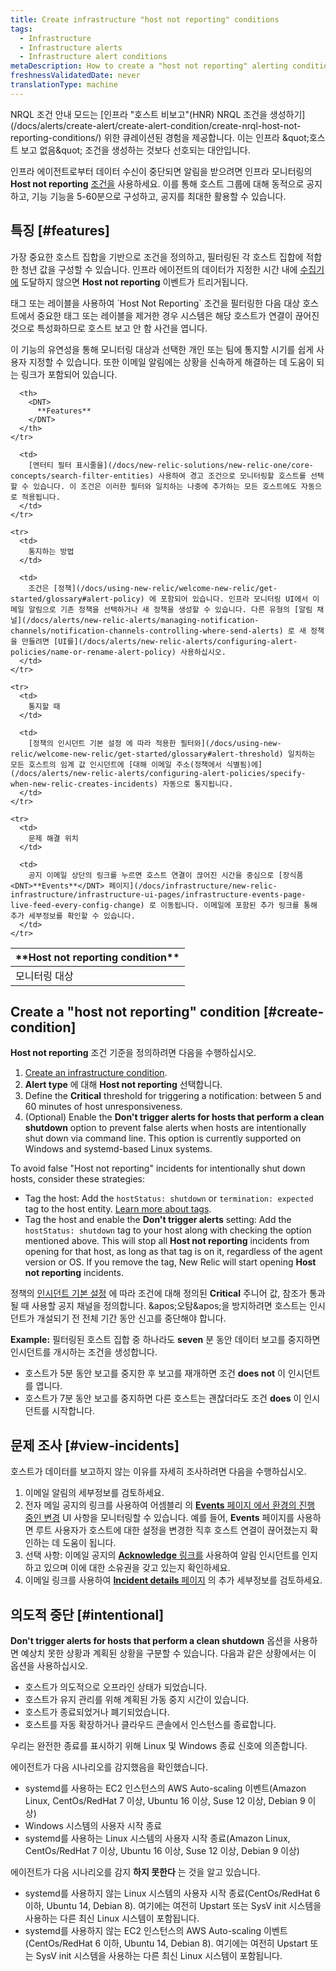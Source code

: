 ```yaml
---
title: Create infrastructure "host not reporting" conditions
tags:
  - Infrastructure
  - Infrastructure alerts
  - Infrastructure alert conditions
metaDescription: How to create a "host not reporting" alerting condition for infrastructure monitoring.
freshnessValidatedDate: never
translationType: machine
---
```


<Callout variant="tip">
  NRQL 조건 안내 모드는 [인프라 &quot;호스트 비보고&quot;(HNR) NRQL 조건을 생성하기](/docs/alerts/create-alert/create-alert-condition/create-nrql-host-not-reporting-conditions/) 위한 큐레이션된 경험을 제공합니다. 이는 인프라 &amp;quot;호스트 보고 없음&amp;quot; 조건을 생성하는 것보다 선호되는 대안입니다.
</Callout>

인프라 에이전트로부터 데이터 수신이 중단되면 알림을 받으려면 인프라 모니터링의 <DNT>**Host not reporting**</DNT> [조건을](/docs/infrastructure/new-relic-infrastructure/configuration/infrastructure-alerts-add-edit-or-view-host-alert-information) 사용하세요. 이를 통해 호스트 그룹에 대해 동적으로 공지하고, 기능 기능을 5-60분으로 구성하고, <InlinePopover type="alerts" />공지를 최대한 활용할 수 있습니다.

## 특징 [#features]

가장 중요한 호스트 집합을 기반으로 조건을 정의하고, 필터링된 각 호스트 집합에 적합한 청년 값을 구성할 수 있습니다. 인프라 에이전트의 데이터가 지정한 시간 내에 [수집기에](/docs/accounts-partnerships/education/getting-started-new-relic/glossary#collector) 도달하지 않으면 <DNT>**Host not reporting**</DNT> 이벤트가 트리거됩니다.

<Callout variant="caution">
  태그 또는 레이블을 사용하여 `Host Not Reporting` 조건을 필터링한 다음 대상 호스트에서 중요한 태그 또는 레이블을 제거한 경우 시스템은 해당 호스트가 연결이 끊어진 것으로 특성화하므로 호스트 보고 안 함 사건을 엽니다.
</Callout>

이 기능의 유연성을 통해 모니터링 대상과 선택한 개인 또는 팀에 통지할 시기를 쉽게 사용자 지정할 수 있습니다. 또한 이메일 알림에는 상황을 신속하게 해결하는 데 도움이 되는 링크가 포함되어 있습니다.

<table>
  <thead>
    <tr>
      <th style={{ width: "200px" }}>
        <DNT>
          **Host not reporting condition**
        </DNT>
      </th>

      <th>
        <DNT>
          **Features**
        </DNT>
      </th>
    </tr>
  </thead>

  <tbody>
    <tr>
      <td>
        모니터링 대상
      </td>

      <td>
        [엔터티 필터 표시줄을](/docs/new-relic-solutions/new-relic-one/core-concepts/search-filter-entities) 사용하여 경고 조건으로 모니터링할 호스트를 선택할 수 있습니다. 이 조건은 이러한 필터와 일치하는 나중에 추가하는 모든 호스트에도 자동으로 적용됩니다.
      </td>
    </tr>

    <tr>
      <td>
        통지하는 방법
      </td>

      <td>
        조건은 [정책](/docs/using-new-relic/welcome-new-relic/get-started/glossary#alert-policy) 에 포함되어 있습니다. 인프라 모니터링 UI에서 이메일 알림으로 기존 정책을 선택하거나 새 정책을 생성할 수 있습니다. 다른 유형의 [알림 채널](/docs/alerts/new-relic-alerts/managing-notification-channels/notification-channels-controlling-where-send-alerts) 로 새 정책을 만들려면 [UI를](/docs/alerts/new-relic-alerts/configuring-alert-policies/name-or-rename-alert-policy) 사용하십시오.
      </td>
    </tr>

    <tr>
      <td>
        통지할 때
      </td>

      <td>
        [정책의 인시던트 기본 설정 에 따라 적용한 필터와](/docs/using-new-relic/welcome-new-relic/get-started/glossary#alert-threshold) 일치하는 모든 호스트의 임계 값 인시던트에 [대해 이메일 주소(정책에서 식별됨)에](/docs/alerts/new-relic-alerts/configuring-alert-policies/specify-when-new-relic-creates-incidents) 자동으로 통지됩니다.
      </td>
    </tr>

    <tr>
      <td>
        문제 해결 위치
      </td>

      <td>
        공지 이메일 상단의 링크를 누르면 호스트 연결이 끊어진 시간을 중심으로 [장식품 <DNT>**Events**</DNT> 페이지](/docs/infrastructure/new-relic-infrastructure/infrastructure-ui-pages/infrastructure-events-page-live-feed-every-config-change) 로 이동됩니다. 이메일에 포함된 추가 링크를 통해 추가 세부정보를 확인할 수 있습니다.
      </td>
    </tr>
  </tbody>
</table>

## Create a &quot;host not reporting&quot; condition [#create-condition]

<DNT>**Host not reporting**</DNT> 조건 기준을 정의하려면 다음을 수행하십시오.

1. [Create an infrastructure condition](/docs/infrastructure/new-relic-infrastructure/configuration/infrastructure-alerts-add-edit-or-view-host-alert-information).
2. <DNT>**Alert type**</DNT> 에 대해 <DNT>**Host not reporting**</DNT> 선택합니다.
3. Define the <DNT>**Critical**</DNT> threshold for triggering a notification: between 5 and 60 minutes of host unresponsiveness.
4. (Optional) Enable the <DNT>**Don&apos;t trigger alerts for hosts that perform a clean shutdown**</DNT> option to prevent false alerts when hosts are intentionally shut down via command line. This option is currently supported on Windows and systemd-based Linux systems.

<Callout variant="tip">
  To avoid false <DNT>&quot;Host not reporting&quot;</DNT> incidents for intentionally shut down hosts, consider these strategies:

  * Tag the host: Add the `hostStatus: shutdown` or `termination: expected` tag to the host entity. [Learn more about tags](/docs/new-relic-one/use-new-relic-one/core-concepts/use-tags-help-organize-find-your-data/).
  * Tag the host and enable the <DNT>**Don&apos;t trigger alerts**</DNT> setting: Add the `hostStatus: shutdown` tag to your host along with checking the option mentioned above. This will stop all <DNT>**Host not reporting**</DNT> incidents from opening for that host, as long as that tag is on it, regardless of the agent version or OS. If you remove the tag, New Relic will start opening <DNT>**Host not reporting**</DNT> incidents.
</Callout>

정책의 [인시던트 기본 설정](/docs/alerts/new-relic-alerts/configuring-alert-policies/specify-when-new-relic-creates-incidents) 에 따라 조건에 대해 정의된 <DNT>**Critical**</DNT> 주니어 값, 참조가 통과될 때 사용할 공지 채널을 정의합니다. &amp;apos;오탐&amp;apos;을 방지하려면 호스트는 인시던트가 개설되기 전 전체 기간 동안 신고를 중단해야 합니다.

<DNT>**Example:**</DNT> 필터링된 호스트 집합 중 하나라도 <DNT>**seven**</DNT> 분 동안 데이터 보고를 중지하면 인시던트를 개시하는 조건을 생성합니다.

* 호스트가 5분 동안 보고를 중지한 후 보고를 재개하면 조건 <DNT>**does not**</DNT> 이 인시던트를 엽니다.
* 호스트가 7분 동안 보고를 중지하면 다른 호스트는 괜찮더라도 조건 <DNT>**does**</DNT> 이 인시던트를 시작합니다.

## 문제 조사 [#view-incidents]

호스트가 데이터를 보고하지 않는 이유를 자세히 조사하려면 다음을 수행하십시오.

1. 이메일 알림의 세부정보를 검토하세요.
2. 전자 메일 공지의 링크를 사용하여 어셈블리 의 [<DNT>**Events**</DNT> 페이지 에서 환경의 진행 중인 변경](/docs/infrastructure/new-relic-infrastructure/infrastructure-ui-pages/infrastructure-events-page-live-feed-every-config-change) UI 사항을 모니터링할 수 있습니다. 예를 들어, <DNT>**Events**</DNT> 페이지를 사용하면 루트 사용자가 호스트에 대한 설정을 변경한 직후 호스트 연결이 끊어졌는지 확인하는 데 도움이 됩니다.
3. 선택 사항: 이메일 공지의 [<DNT>**Acknowledge**</DNT> 링크를](/docs/alerts/new-relic-alerts/reviewing-alert-incidents/acknowledge-alert-incidents) 사용하여 알림 인시던트를 인지하고 있으며 이에 대한 소유권을 갖고 있는지 확인하세요.
4. 이메일 링크를 사용하여 [<DNT>**Incident details**</DNT> 페이지](/docs/alerts-applied-intelligence/new-relic-alerts/alert-incidents/view-event-details-incidents) 의 추가 세부정보를 검토하세요.

## 의도적 중단 [#intentional]

<DNT>**Don&apos;t trigger alerts for hosts that perform a clean shutdown**</DNT> 옵션을 사용하면 예상치 못한 상황과 계획된 상황을 구분할 수 있습니다. 다음과 같은 상황에서는 이 옵션을 사용하십시오.

* 호스트가 의도적으로 오프라인 상태가 되었습니다.
* 호스트가 유지 관리를 위해 계획된 가동 중지 시간이 있습니다.
* 호스트가 종료되었거나 폐기되었습니다.
* 호스트를 자동 확장하거나 클라우드 콘솔에서 인스턴스를 종료합니다.

우리는 완전한 종료를 표시하기 위해 Linux 및 Windows 종료 신호에 의존합니다.

에이전트가 다음 시나리오를 감지했음을 확인했습니다.

* systemd를 사용하는 EC2 인스턴스의 AWS Auto-scaling 이벤트(Amazon Linux, CentOs/RedHat 7 이상, Ubuntu 16 이상, Suse 12 이상, Debian 9 이상)
* Windows 시스템의 사용자 시작 종료
* systemd를 사용하는 Linux 시스템의 사용자 시작 종료(Amazon Linux, CentOs/RedHat 7 이상, Ubuntu 16 이상, Suse 12 이상, Debian 9 이상)

에이전트가 다음 시나리오를 감지 **하지 못한다** 는 것을 알고 있습니다.

* systemd를 사용하지 않는 Linux 시스템의 사용자 시작 종료(CentOs/RedHat 6 이하, Ubuntu 14, Debian 8). 여기에는 여전히 Upstart 또는 SysV init 시스템을 사용하는 다른 최신 Linux 시스템이 포함됩니다.
* systemd를 사용하지 않는 EC2 인스턴스의 AWS Auto-scaling 이벤트(CentOs/RedHat 6 이하, Ubuntu 14, Debian 8). 여기에는 여전히 Upstart 또는 SysV init 시스템을 사용하는 다른 최신 Linux 시스템이 포함됩니다.